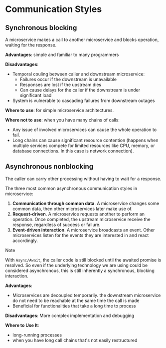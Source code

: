 # Communication Styles

## Synchronous blocking

A microservice makes a call to another microservice and blocks operation, waiting for the response.

**Advantages**: simple and familiar to many programmers

**Disadvantages**: 
- Temporal couling between caller and downstream microservice:
  - Failures occur if the downstream is unavailable
  - Responses are lost if the upstream dies
  - Can cause delays for the caller if the downstream is under significant load
- System is vulnerable to cascading failures from downstream outages

**Where to use**: for simple microservice architectures.

**Where not to use**: when you have many chains of calls:
- Any issue of involved microservices can cause the whole operation to fail.
- Long chains can cause significant resource contention (happens when multiple services compete for limited resources like CPU, memory, or database connections. In this case is network connection).


## Asynchronous nonblocking

The caller can carry other processing without having to wait for a response.

The three most common asynchronous communication styles in microservice:
1. **Communication through common data**. A microservice changes some common data, then other microservices later make use of.
2. **Request-driven**. A microservice requests another to perform an operation. Once completed, the upstream microservice receive the response, regardless of success or failure.
3. **Event-driven interaction**. A microservice broadcasts an event. Other microservices listen for the events they are interested in and react accordingly.

> [!NOTE]
> With `Async/Await`, the caller code is still blocked until the awaited promise is resolved. So even if the underlying technology we are using could be considered asynchronous, this is still inherently a synchronous, blocking interaction.

**Advantages**: 
- Microservices are decoupled temporarily. the downstream microservice do not need to be reachable at the same time the call is made
- Beneficial for functionalities that take a long time to process

**Disadvantages**: More complex implementation and debugging

**Where to Use It**:
- long-running processes
- when you have long call chains that's not easily restructured
